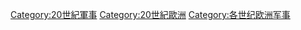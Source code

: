 [[Category:20世紀軍事|Category:20世紀軍事]]
[[Category:20世紀歐洲|Category:20世紀歐洲]]
[[Category:各世纪欧洲军事|Category:各世纪欧洲军事]]
